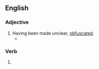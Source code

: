 ==English==

===Adjective===
{{en-adj}}

# Having been made unclear, [[obfuscated]].
#* {{quote-web|1=en|date=14 Jul 2017|author=Alex Flood|work=‘To The Bone’ – Film Review|url=https://www.nme.com/reviews/to-the-bone-film-review-2110791|text=Poor acting and a '''muddied''' plot are the least of this contentious Netflix drama's problems.}}

===Verb===
{{head|en|verb form}}

# {{en-past of|muddy}}